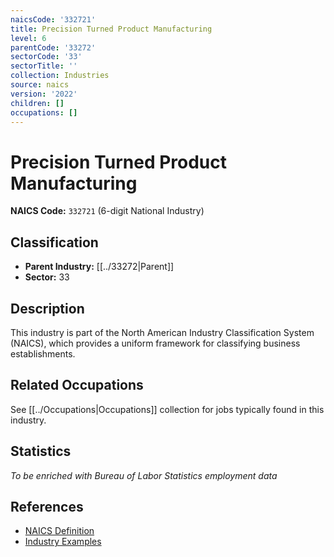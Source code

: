 ```yaml
---
naicsCode: '332721'
title: Precision Turned Product Manufacturing
level: 6
parentCode: '33272'
sectorCode: '33'
sectorTitle: ''
collection: Industries
source: naics
version: '2022'
children: []
occupations: []
---
```

# Precision Turned Product Manufacturing

**NAICS Code:** `332721` (6-digit National Industry)

## Classification

- **Parent Industry:** [[../33272|Parent]]
- **Sector:** 33

## Description

This industry is part of the North American Industry Classification System (NAICS), which provides a uniform framework for classifying business establishments.

## Related Occupations

See [[../Occupations|Occupations]] collection for jobs typically found in this industry.

## Statistics

*To be enriched with Bureau of Labor Statistics employment data*

## References

- [NAICS Definition](https://www.census.gov/naics/)
- [Industry Examples](https://www.census.gov/naics/2022NAICS/)
